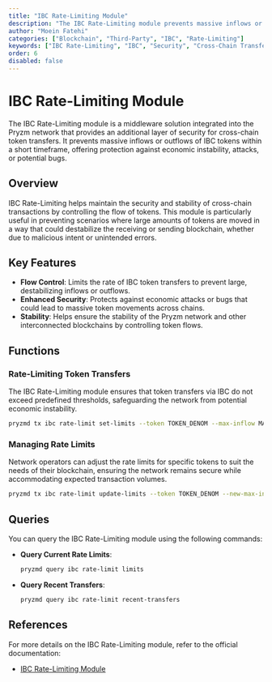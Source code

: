 ```yaml
---
title: "IBC Rate-Limiting Module"
description: "The IBC Rate-Limiting module prevents massive inflows or outflows of IBC tokens in a short timeframe, enhancing security and stability in cross-chain transfers."
author: "Moein Fatehi"
categories: ["Blockchain", "Third-Party", "IBC", "Rate-Limiting"]
keywords: ["IBC Rate-Limiting", "IBC", "Security", "Cross-Chain Transfers", "Pryzm"]
order: 6
disabled: false
---
```


# IBC Rate-Limiting Module

The IBC Rate-Limiting module is a middleware solution integrated into the Pryzm network that provides an additional layer of security for cross-chain token transfers. It prevents massive inflows or outflows of IBC tokens within a short timeframe, offering protection against economic instability, attacks, or potential bugs.

## Overview

IBC Rate-Limiting helps maintain the security and stability of cross-chain transactions by controlling the flow of tokens. This module is particularly useful in preventing scenarios where large amounts of tokens are moved in a way that could destabilize the receiving or sending blockchain, whether due to malicious intent or unintended errors.

## Key Features

- **Flow Control**: Limits the rate of IBC token transfers to prevent large, destabilizing inflows or outflows.
- **Enhanced Security**: Protects against economic attacks or bugs that could lead to massive token movements across chains.
- **Stability**: Helps ensure the stability of the Pryzm network and other interconnected blockchains by controlling token flows.

## Functions

### Rate-Limiting Token Transfers

The IBC Rate-Limiting module ensures that token transfers via IBC do not exceed predefined thresholds, safeguarding the network from potential economic instability.

```bash
pryzmd tx ibc rate-limit set-limits --token TOKEN_DENOM --max-inflow MAX_AMOUNT --max-outflow MAX_AMOUNT --from YOUR_KEY --chain-id pryzm-chain
```

### Managing Rate Limits

Network operators can adjust the rate limits for specific tokens to suit the needs of their blockchain, ensuring the network remains secure while accommodating expected transaction volumes.

```bash
pryzmd tx ibc rate-limit update-limits --token TOKEN_DENOM --new-max-inflow MAX_AMOUNT --new-max-outflow MAX_AMOUNT --from YOUR_KEY --chain-id pryzm-chain
```

## Queries

You can query the IBC Rate-Limiting module using the following commands:

- **Query Current Rate Limits**:

  ```bash
  pryzmd query ibc rate-limit limits
  ```

- **Query Recent Transfers**:

  ```bash
  pryzmd query ibc rate-limit recent-transfers
  ```

## References

For more details on the IBC Rate-Limiting module, refer to the official documentation:
- [IBC Rate-Limiting Module](https://docs.cosmos.network/ibc/rate-limiting)